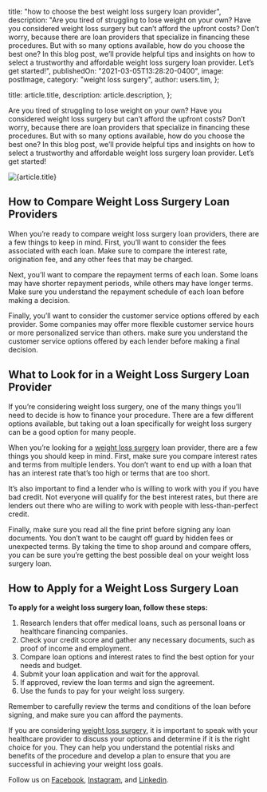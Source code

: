 
  title: "how to choose the best weight loss surgery loan provider",
  description:
    "Are you tired of struggling to lose weight on your own? Have you considered weight loss surgery but can’t afford the upfront costs? Don’t worry, because there are loan providers that specialize in financing these procedures. But with so many options available, how do you choose the best one? In this blog post, we’ll provide helpful tips and insights on how to select a trustworthy and affordable weight loss surgery loan provider. Let’s get started!",
  publishedOn: "2021-03-05T13:28:20-0400",
  image: postImage,
  category: "weight loss surgery",
  author: users.tim,
};

  title: article.title,
  description: article.description,
};


Are you tired of struggling to lose weight on your own? Have you considered weight loss surgery but can’t afford the upfront costs? Don’t worry, because there are loan providers that specialize in financing these procedures. But with so many options available, how do you choose the best one? In this blog post, we’ll provide helpful tips and insights on how to select a trustworthy and affordable weight loss surgery loan provider. Let’s get started!

<Image src={postImage} alt={article.title} />

## How to Compare Weight Loss Surgery Loan Providers

When you’re ready to compare weight loss surgery loan providers, there are a few things to keep in mind. First, you’ll want to consider the fees associated with each loan. Make sure to compare the interest rate, origination fee, and any other fees that may be charged.

Next, you’ll want to compare the repayment terms of each loan. Some loans may have shorter repayment periods, while others may have longer terms. Make sure you understand the repayment schedule of each loan before making a decision.

Finally, you’ll want to consider the customer service options offered by each provider. Some companies may offer more flexible customer service hours or more personalized service than others. make sure you understand the customer service options offered by each lender before making a final decision.

## What to Look for in a Weight Loss Surgery Loan Provider

If you’re considering weight loss surgery, one of the many things you’ll need to decide is how to finance your procedure. There are a few different options available, but taking out a loan specifically for weight loss surgery can be a good option for many people.

When you’re looking for a [weight loss surgery](https://tlc.com.au/weight-loss-surgery-harmonal-changes/) loan provider, there are a few things you should keep in mind. First, make sure you compare interest rates and terms from multiple lenders. You don’t want to end up with a loan that has an interest rate that’s too high or terms that are too short.

It’s also important to find a lender who is willing to work with you if you have bad credit. Not everyone will qualify for the best interest rates, but there are lenders out there who are willing to work with people with less-than-perfect credit.

Finally, make sure you read all the fine print before signing any loan documents. You don’t want to be caught off guard by hidden fees or unexpected terms. By taking the time to shop around and compare offers, you can be sure you’re getting the best possible deal on your weight loss surgery loan.

## How to Apply for a Weight Loss Surgery Loan

**To apply for a weight loss surgery loan, follow these steps:**

1.  Research lenders that offer medical loans, such as personal loans or healthcare financing companies.
2.  Check your credit score and gather any necessary documents, such as proof of income and employment.
3.  Compare loan options and interest rates to find the best option for your needs and budget.
4.  Submit your loan application and wait for the approval.
5.  If approved, review the loan terms and sign the agreement.
6.  Use the funds to pay for your weight loss surgery.

Remember to carefully review the terms and conditions of the loan before signing, and make sure you can afford the payments.

If you are considering [weight loss surgery](https://tlc.com.au/getting-ready-for-weight-loss-surgery/), it is important to speak with your healthcare provider to discuss your options and determine if it is the right choice for you. They can help you understand the potential risks and benefits of the procedure and develop a plan to ensure that you are successful in achieving your weight loss goals.

Follow us on [Facebook](https://www.facebook.com/totallifestylecredit/), [Instagram](https://www.instagram.com/tlc.social/), and [Linkedin](https://www.linkedin.com/in/tim-boon-bba34350/?trk=org-employees_profile-result-card_result-card_full-click).
